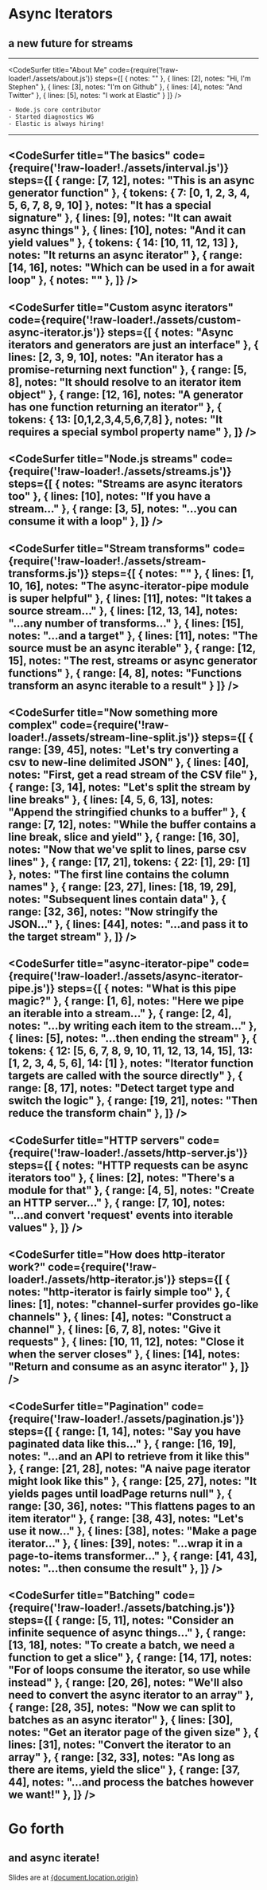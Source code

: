 
<Head>
  <title>Async Iterators - a new future for streams</title>
</Head>

# Async Iterators
## a new future for streams
---
<CodeSurfer
  title="About Me"
  code={require('!raw-loader!./assets/about.js')}
  steps={[
    { notes: "" },
    { lines: [2], notes: "Hi, I'm Stephen" },
    { lines: [3], notes: "I'm on Github" },
    { lines: [4], notes: "And Twitter" },
    { lines: [5], notes: "I work at Elastic" }
  ]}
/>

```notes
- Node.js core contributor
- Started diagnostics WG
- Elastic is always hiring!
```
---
<CodeSurfer
  title="The basics"
  code={require('!raw-loader!./assets/interval.js')}
  steps={[
    { range: [7, 12], notes: "This is an async generator function" },
    { tokens: { 7: [0, 1, 2, 3, 4, 5, 6, 7, 8, 9, 10] }, notes: "It has a special signature" },
    { lines: [9], notes: "It can await async things" },
    { lines: [10], notes: "And it can yield values" },
    { tokens: { 14: [10, 11, 12, 13] }, notes: "It returns an async iterator" },
    { range: [14, 16], notes: "Which can be used in a for await loop" },
    { notes: "" },
  ]}
/>
---
<CodeSurfer
  title="Custom async iterators"
  code={require('!raw-loader!./assets/custom-async-iterator.js')}
  steps={[
    { notes: "Async iterators and generators are just an interface" },
    { lines: [2, 3, 9, 10], notes: "An iterator has a promise-returning next function" },
    { range: [5, 8], notes: "It should resolve to an iterator item object" },
    { range: [12, 16], notes: "A generator has one function returning an iterator" },
    { tokens: { 13: [0,1,2,3,4,5,6,7,8] }, notes: "It requires a special symbol property name" },
  ]}
/>
---
<CodeSurfer
  title="Node.js streams"
  code={require('!raw-loader!./assets/streams.js')}
  steps={[
    { notes: "Streams are async iterators too" },
    { lines: [10], notes: "If you have a stream..." },
    { range: [3, 5], notes: "...you can consume it with a loop" },
  ]}
/>
---
<CodeSurfer
  title="Stream transforms"
  code={require('!raw-loader!./assets/stream-transforms.js')}
  steps={[
    { notes: "" },
    { lines: [1, 10, 16], notes: "The async-iterator-pipe module is super helpful" },
    { lines: [11], notes: "It takes a source stream..." },
    { lines: [12, 13, 14], notes: "...any number of transforms..." },
    { lines: [15], notes: "...and a target" },
    { lines: [11], notes: "The source must be an async iterable" },
    { range: [12, 15], notes: "The rest, streams or async generator functions" },
    { range: [4, 8], notes: "Functions transform an async iterable to a result" }
  ]}
/>
---
<CodeSurfer
  title="Now something more complex"
  code={require('!raw-loader!./assets/stream-line-split.js')}
  steps={[
    { range: [39, 45], notes: "Let's try converting a csv to new-line delimited JSON" },
    { lines: [40], notes: "First, get a read stream of the CSV file" },
    { range: [3, 14], notes: "Let's split the stream by line breaks" },
    { lines: [4, 5, 6, 13], notes: "Append the stringified chunks to a buffer" },
    { range: [7, 12], notes: "While the buffer contains a line break, slice and yield" },
    { range: [16, 30], notes: "Now that we've split to lines, parse csv lines" },
    { range: [17, 21], tokens: { 22: [1], 29: [1] }, notes: "The first line contains the column names" },
    { range: [23, 27], lines: [18, 19, 29], notes: "Subsequent lines contain data" },
    { range: [32, 36], notes: "Now stringify the JSON..." },
    { lines: [44], notes: "...and pass it to the target stream" },
  ]}
/>
---
<CodeSurfer
  title="async-iterator-pipe"
  code={require('!raw-loader!./assets/async-iterator-pipe.js')}
  steps={[
    { notes: "What is this pipe magic?" },
    { range: [1, 6], notes: "Here we pipe an iterable into a stream..." },
    { range: [2, 4], notes: "...by writing each item to the stream..." },
    { lines: [5], notes: "...then ending the stream" },
    {
      tokens: {
        12: [5, 6, 7, 8, 9, 10, 11, 12, 13, 14, 15],
        13: [1, 2, 3, 4, 5, 6],
        14: [1]
      },
      notes: "Iterator function targets are called with the source directly"
    },
    { range: [8, 17], notes: "Detect target type and switch the logic" },
    { range: [19, 21], notes: "Then reduce the transform chain" },
  ]}
/>
---
<CodeSurfer
  title="HTTP servers"
  code={require('!raw-loader!./assets/http-server.js')}
  steps={[
    { notes: "HTTP requests can be async iterators too" },
    { lines: [2], notes: "There's a module for that" },
    { range: [4, 5], notes: "Create an HTTP server..." },
    { range: [7, 10], notes: "...and convert 'request' events into iterable values" },
  ]}
/>
---
<CodeSurfer
  title="How does http-iterator work?"
  code={require('!raw-loader!./assets/http-iterator.js')}
  steps={[
    { notes: "http-iterator is fairly simple too" },
    { lines: [1], notes: "channel-surfer provides go-like channels" },
    { lines: [4], notes: "Construct a channel" },
    { lines: [6, 7, 8], notes: "Give it requests" },
    { lines: [10, 11, 12], notes: "Close it when the server closes" },
    { lines: [14], notes: "Return and consume as an async iterator" },
  ]}
/>
---
<CodeSurfer
  title="Pagination"
  code={require('!raw-loader!./assets/pagination.js')}
  steps={[
    { range: [1, 14], notes: "Say you have paginated data like this..." },
    { range: [16, 19], notes: "...and an API to retrieve from it like this" },
    { range: [21, 28], notes: "A naive page iterator might look like this" },
    { range: [25, 27], notes: "It yields pages until loadPage returns null" },
    { range: [30, 36], notes: "This flattens pages to an item iterator" },
    { range: [38, 43], notes: "Let's use it now..." },
    { lines: [38], notes: "Make a page iterator..." },
    { lines: [39], notes: "...wrap it in a page-to-items transformer..." },
    { range: [41, 43], notes: "...then consume the result" },
  ]}
/>
---
<CodeSurfer
  title="Batching"
  code={require('!raw-loader!./assets/batching.js')}
  steps={[
    { range: [5, 11], notes: "Consider an infinite sequence of async things..." },
    { range: [13, 18], notes: "To create a batch, we need a function to get a slice" },
    { range: [14, 17], notes: "For of loops consume the iterator, so use while instead" },
    { range: [20, 26], notes: "We'll also need to convert the async iterator to an array" },
    { range: [28, 35], notes: "Now we can split to batches as an async iterator" },
    { lines: [30], notes: "Get an iterator page of the given size" },
    { lines: [31], notes: "Convert the iterator to an array" },
    { range: [32, 33], notes: "As long as there are items, yield the slice" },
    { range: [37, 44], notes: "...and process the batches however we want!" },
  ]}
/>
---
# Go forth
## and async iterate!

<p>
  Slides are at <a href={document.location.origin}>
    {document.location.origin}
  </a>
</p>
